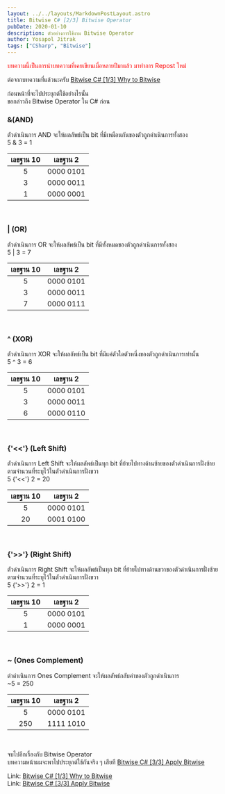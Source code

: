 ```yaml
---
layout: ../../layouts/MarkdownPostLayout.astro
title: Bitwise C# [2/3] Bitwise Operator
pubDate: 2020-01-10
description: ตัวอย่างการใช้งาน Bitwise Operator
author: Yosapol Jitrak
tags: ["CSharp", "Bitwise"]
---
```


<span style="color: red">บทความนี้เป็นการนำบทความที่เคยเขียนเมื่อหลายปีมาแล้ว มาทำการ Repost ใหม่</span><br />

ต่อจากบทความที่แล้วนะครับ [Bitwise C# [1/3] Why to Bitwise](post-1-bitwise-csharp-1-in-3-why-to-bitwise/) <br />

ก่อนหน้าที่จะไปประยุกต์ใช้อย่างไรนั้น <br />
ขอกล่าวถึง Bitwise Operator ใน C# ก่อน <br />

### **&(AND)**

ตัวดำเนินการ AND จะให้ผลลัพธ์เป็น bit ที่มีเหมือนกันของตัวถูกดำเนินการทั้งสอง <br />
5 & 3 = 1 <br />

| เลขฐาน 10 | เลขฐาน 2  |
| :-------: | :-------: |
|     5     | 0000 0101 |
|     3     | 0000 0011 |
|     1     | 0000 0001 |

<br />

### **| (OR)**

ตัวดำเนินการ OR จะให้ผลลัพธ์เป็น bit ที่มีทั้งหมดของตัวถูกดำเนินการทั้งสอง <br />
5 | 3 = 7 <br />

| เลขฐาน 10 | เลขฐาน 2  |
| :-------: | :-------: |
|     5     | 0000 0101 |
|     3     | 0000 0011 |
|     7     | 0000 0111 |

<br />

### **^ (XOR)**

ตัวดำเนินการ XOR จะให้ผลลัพธ์เป็น bit ที่มีแค่ตัวใดตัวหนึ่งของตัวถูกดำเนินการเท่านั้น <br />
5 ^ 3 = 6 <br />

| เลขฐาน 10 | เลขฐาน 2  |
| :-------: | :-------: |
|     5     | 0000 0101 |
|     3     | 0000 0011 |
|     6     | 0000 0110 |

<br />

### **{'<<'} (Left Shift)**

ตัวดำเนินการ Left Shift จะให้ผลลัพธ์เป็นทุก bit ที่ย้ายไปทางด้านซ้ายของตัวดำเนินการฝั่งซ้าย <br />
ตามจำนวนที่ระบุไว้ในตัวดำเนินการฝั่งขวา <br />
5 {'<<'} 2 = 20 <br />

| เลขฐาน 10 | เลขฐาน 2  |
| :-------: | :-------: |
|     5     | 0000 0101 |
|    20     | 0001 0100 |

<br />

### **{'>>'} (Right Shift)**

ตัวดำเนินการ Right Shift จะให้ผลลัพธ์เป็นทุก bit ที่ย้ายไปทางด้านขวาของตัวดำเนินการฝั่งซ้าย <br />
ตามจำนวนที่ระบุไว้ในตัวดำเนินการฝั่งขวา <br />
5 {'>>'} 2 = 1 <br />

| เลขฐาน 10 | เลขฐาน 2  |
| :-------: | :-------: |
|     5     | 0000 0101 |
|     1     | 0000 0001 |

<br />

### **~ (Ones Complement)**

ตำดำเนินการ Ones Complement จะให้ผลลัพธ์กลับค่าของตัวถูกดำเนินการ <br />
~5 = 250 <br />

| เลขฐาน 10 | เลขฐาน 2  |
| :-------: | :-------: |
|     5     | 0000 0101 |
|    250    | 1111 1010 |

<br />

จบไปอีกเรื่องกับ Bitwise Operator <br />
บทความหน้าผมจะพาไปประยุกต์ใช้กันจริง ๆ เสียที [Bitwise C# [3/3] Apply Bitwise](posts/post-3-bitwise-csharp-3-in-3-apply-bitwise) <br />

Link: [Bitwise C# [1/3] Why to Bitwise](post-1-bitwise-csharp-1-in-3-why-to-bitwise) <br />
Link: [Bitwise C# [3/3] Apply Bitwise](post-3-bitwise-csharp-3-in-3-apply-bitwise) <br />

